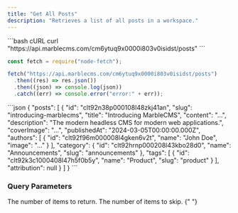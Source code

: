 ```yaml
---
title: "Get All Posts"
description: "Retrieves a list of all posts in a workspace."
---
```


<RequestExample>
```bash cURL
curl "https://api.marblecms.com/cm6ytuq9x0000i803v0isidst/posts"
```

```javascript Node.js
const fetch = require("node-fetch");

fetch("https://api.marblecms.com/cm6ytuq9x0000i803v0isidst/posts")
  .then((res) => res.json())
  .then((json) => console.log(json))
  .catch((err) => console.error("error:" + err));
```

</RequestExample>

<ResponseExample>
```json
{
  "posts": [
    {
      "id": "clt92n38p000108l48zkj41an",
      "slug": "introducing-marblecms",
      "title": "Introducing MarbleCMS",
      "content": "...",
      "description": "The modern headless CMS for modern web applications.",
      "coverImage": "...",
      "publishedAt": "2024-03-05T00:00:00.000Z",
      "authors": [
        {
          "id": "clt92f96m000008l4gken6v2t",
          "name": "John Doe",
          "image": "..."
        }
      ],
      "category": {
        "id": "clt92hrnp000208l43kbo28d0",
        "name": "Announcements",
        "slug": "announcements"
      },
      "tags": [
        {
          "id": "clt92k3c1000408l47h5f0b5y",
          "name": "Product",
          "slug": "product"
        }
      ],
      "attribution": null
    }
  ]
}
```
</ResponseExample>

### Query Parameters

<ParamField query="limit" type="integer" default="10">
  The number of items to return.
</ParamField>

<ParamField query="offset" type="integer" default="0">
  The number of items to skip.
</ParamField>{" "}
